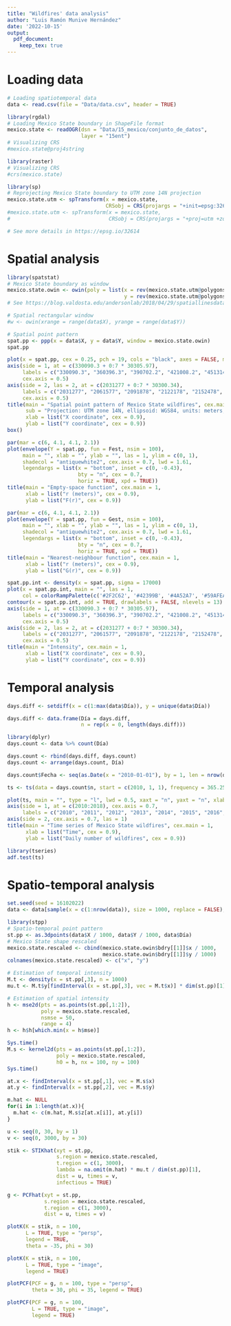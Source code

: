```yaml
---
title: "Wildfires' data analysis"
author: "Luis Ramón Munive Hernández"
date: '2022-10-15'
output: 
  pdf_document:
    keep_tex: true
---
```


# Loading data

```r
# Loading spatiotemporal data
data <- read.csv(file = "Data/data.csv", header = TRUE)

library(rgdal)
# Loading Mexico State boundary in ShapeFile format
mexico.state <- readOGR(dsn = "Data/15_mexico/conjunto_de_datos", 
                        layer = "15ent")
# Visualizing CRS
#mexico.state@proj4string 

library(raster)
# Visualizing CRS
#crs(mexico.state)

library(sp)
# Reprojecting Mexico State boundary to UTM zone 14N projection
mexico.state.utm <- spTransform(x = mexico.state,
                                CRSobj = CRS(projargs = "+init=epsg:32614"))
#mexico.state.utm <- spTransform(x = mexico.state,
#                                CRSobj = CRS(projargs = "+proj=utm +zone=14 +datum=WGS84 +units=m"))

# See more details in https://epsg.io/32614
```

# Spatial analysis

```r
library(spatstat)
# Mexico State boundary as window
mexico.state.owin <- owin(poly = list(x = rev(mexico.state.utm@polygons[[1]]@Polygons[[1]]@coords[,1]),
                                      y = rev(mexico.state.utm@polygons[[1]]@Polygons[[1]]@coords[,2])))
# See https://blog.valdosta.edu/andersonlab/2018/04/29/spatiallinesdataframe-to-owin-in-spatstat/

# Spatial rectangular window
#w <- owin(xrange = range(data$X), yrange = range(data$Y))

# Spatial point pattern
spat.pp <- ppp(x = data$X, y = data$Y, window = mexico.state.owin)
spat.pp
```

```r
plot(x = spat.pp, cex = 0.25, pch = 19, cols = "black", axes = FALSE, main = "")
axis(side = 1, at = c(330090.3 + 0:7 * 30305.97), 
     labels = c("330090.3", "360396.3", "390702.2", "421008.2", "451314.2", "481620.2", "511926.1", "542232.1"),
     cex.axis = 0.5)
axis(side = 2, las = 2, at = c(2031277 + 0:7 * 30300.34), 
     labels = c("2031277", "2061577", "2091878", "2122178", "2152478", "2182779", "2213079", "2243379"), 
     cex.axis = 0.5)
title(main = "Spatial point pattern of Mexico State wildfires", cex.main = 1,
      sub = "Projection: UTM zone 14N, ellipsoid: WGS84, units: meters, EPSG: 32614", cex.sub = 0.7,
      xlab = list("X coordinate", cex = 0.9), 
      ylab = list("Y coordinate", cex = 0.9))
box()
```

```r
par(mar = c(6, 4.1, 4.1, 2.1))
plot(envelope(Y = spat.pp, fun = Fest, nsim = 100), 
     main = "", xlab = "", ylab = "", las = 1, ylim = c(0, 1),
     shadecol = "antiquewhite2", cex.axis = 0.7, lwd = 1.61,
     legendargs = list(x = "bottom", inset = c(0, -0.43), 
                       bty = "n", cex = 0.7, 
                       horiz = TRUE, xpd = TRUE))
title(main = "Empty-space function", cex.main = 1,
      xlab = list("r (meters)", cex = 0.9), 
      ylab = list("F(r)", cex = 0.9))
```

```r
par(mar = c(6, 4.1, 4.1, 2.1))
plot(envelope(Y = spat.pp, fun = Gest, nsim = 100), 
     main = "", xlab = "", ylab = "", las = 1, ylim = c(0, 1),
     shadecol = "antiquewhite2", cex.axis = 0.7, lwd = 1.61,
     legendargs = list(x = "bottom", inset = c(0, -0.43), 
                       bty = "n", cex = 0.7, 
                       horiz = TRUE, xpd = TRUE))
title(main = "Nearest-neighbour function", cex.main = 1,
      xlab = list("r (meters)", cex = 0.9), 
      ylab = list("G(r)", cex = 0.9))
```

```r
spat.pp.int <- density(x = spat.pp, sigma = 17000)
plot(x = spat.pp.int, main = "", las = 1,
     col = colorRampPalette(c('#2F2C62', '#42399B', '#4A52A7', '#59AFEA', '#7BCEB8', '#A7DA64', '#EFF121', '#F5952D', '#E93131', '#D70131', '#D70131'))(100))
contour(x = spat.pp.int, add = TRUE, drawlabels = FALSE, nlevels = 13)
axis(side = 1, at = c(330090.3 + 0:7 * 30305.97), 
     labels = c("330090.3", "360396.3", "390702.2", "421008.2", "451314.2", "481620.2", "511926.1", "542232.1"),
     cex.axis = 0.5)
axis(side = 2, las = 2, at = c(2031277 + 0:7 * 30300.34), 
     labels = c("2031277", "2061577", "2091878", "2122178", "2152478", "2182779", "2213079", "2243379"), 
     cex.axis = 0.5)
title(main = "Intensity", cex.main = 1,
      xlab = list("X coordinate", cex = 0.9), 
      ylab = list("Y coordinate", cex = 0.9))
```

# Temporal analysis

```r
days.diff <- setdiff(x = c(1:max(data$Día)), y = unique(data$Día))

days.diff <- data.frame(Día = days.diff,
                        n = rep(x = 0, length(days.diff)))

library(dplyr)
days.count <- data %>% count(Día)

days.count <- rbind(days.diff, days.count)
days.count <- arrange(days.count, Día)

days.count$Fecha <- seq(as.Date(x = "2010-01-01"), by = 1, len = nrow(days.count))

ts <- ts(data = days.count$n, start = c(2010, 1, 1), frequency = 365.25)
```

```r
plot(ts, main = "", type = "l", lwd = 0.5, xaxt = "n", yaxt = "n", xlab = "", ylab = "")
axis(side = 1, at = c(2010:2018), cex.axis = 0.7,
     labels = c("2010", "2011", "2012", "2013", "2014", "2015", "2016", "2017", "2018"))
axis(side = 2, cex.axis = 0.7, las = 1)
title(main = "Time series of Mexico State wildfires", cex.main = 1,
      xlab = list("Time", cex = 0.9), 
      ylab = list("Daily number of wildfires", cex = 0.9))
```

```r
library(tseries)
adf.test(ts)
```

# Spatio-temporal analysis

```r
set.seed(seed = 16102022)
data <- data[sample(x = c(1:nrow(data)), size = 1000, replace = FALSE),]
```

```r
library(stpp)
# Spatio-temporal point pattern
st.pp <- as.3dpoints(data$X / 1000, data$Y / 1000, data$Día)
# Mexico State shape rescaled
mexico.state.rescaled <- cbind(mexico.state.owin$bdry[[1]]$x / 1000,
                               mexico.state.owin$bdry[[1]]$y / 1000)
colnames(mexico.state.rescaled) <- c("x", "y")
```

```r
# Estimation of temporal intensity
M.t <- density(x = st.pp[,3], n = 1000)
mu.t <- M.t$y[findInterval(x = st.pp[,3], vec = M.t$x)] * dim(st.pp)[1]

# Estimation of spatial intensity
h <- mse2d(pts = as.points(st.pp[,1:2]), 
           poly = mexico.state.rescaled,
           nsmse = 50,
           range = 4)
h <- h$h[which.min(x = h$mse)]
```

```r
Sys.time()
M.s <- kernel2d(pts = as.points(st.pp[,1:2]),
                poly = mexico.state.rescaled,
                h0 = h, nx = 100, ny = 100)
Sys.time()

at.x <- findInterval(x = st.pp[,1], vec = M.s$x)
at.y <- findInterval(x = st.pp[,2], vec = M.s$y)

m.hat <- NULL
for(i in 1:length(at.x)){
  m.hat <- c(m.hat, M.s$z[at.x[i]], at.y[i])
}

u <- seq(0, 30, by = 1)
v <- seq(0, 3000, by = 30)

stik <- STIKhat(xyt = st.pp,
                s.region = mexico.state.rescaled,
                t.region = c(1, 3000),
                lambda = na.omit(m.hat) * mu.t / dim(st.pp)[1],
                dist = u, times = v,
                infectious = TRUE)

g <- PCFhat(xyt = st.pp, 
            s.region = mexico.state.rescaled,
            t.region = c(1, 3000),
            dist = u, times = v)
```

```r
plotK(K = stik, n = 100,
      L = TRUE, type = "persp",
      legend = TRUE,
      theta = -35, phi = 30)
```

```r
plotK(K = stik, n = 100,
      L = TRUE, type = "image",
      legend = TRUE)
```

```r
plotPCF(PCF = g, n = 100, type = "persp",
        theta = 30, phi = 35, legend = TRUE)
```

```r
plotPCF(PCF = g, n = 100,
        L = TRUE, type = "image",
        legend = TRUE)
```

